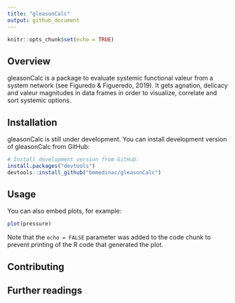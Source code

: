 ---
title: "gleasonCalc"
output: github_document
---

```{r setup, include=FALSE}
knitr::opts_chunk$set(echo = TRUE)
```

## Overview

gleasonCalc is a package to evaluate systemic functional valeur from a system network (see Figuredo & Figueredo, 2019). It gets agnation, delicacy and valeur magnitudes in data frames in order to visualize, correlate and sort systemic options. 

## Installation

gleasonCalc is still under development. You can install development version of gleasonCalc from GitHub:

```{r}
# Install development version from GitHub:
install.packages("devtools")
devtools::install_github("bmmedinac/gleasonCalc")

```

## Usage

You can also embed plots, for example:

```{r pressure, echo=FALSE}
plot(pressure)
```

Note that the `echo = FALSE` parameter was added to the code chunk to prevent printing of the R code that generated the plot.

## Contributing

## Further readings

